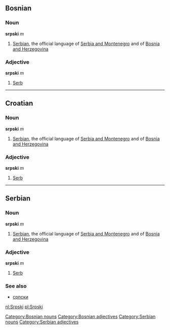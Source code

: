 ==Bosnian==
===Noun===
'''srpski''' ''m''
#[[Serbian]], the official language of [[Serbia and Montenegro]] and of [[Bosnia and Herzegovina]]
===Adjective===
'''srpski''' ''m''
#[[Serb]]
[[Category:Bosnian nouns]]
[[Category:Bosnian adjectives]]
----
==Croatian== 
===Noun===
'''srpski''' ''m''
#[[Serbian]], the official language of [[Serbia and Montenegro]] and of [[Bosnia and Herzegovina]]
===Adjective===
'''srpski''' ''m''
#[[Serb]]
----
==Serbian== 
===Noun===
'''srpski''' ''m''
#[[Serbian]], the official language of [[Serbia and Montenegro]] and of [[Bosnia and Herzegovina]]
===Adjective===
'''srpski''' ''m''
#[[Serb]]
===See also===
*[[српски]]
[[Category:Serbian nouns]]
[[Category:Serbian adjectives]]

[[nl:Srpski]]
[[pl:Srpski]]